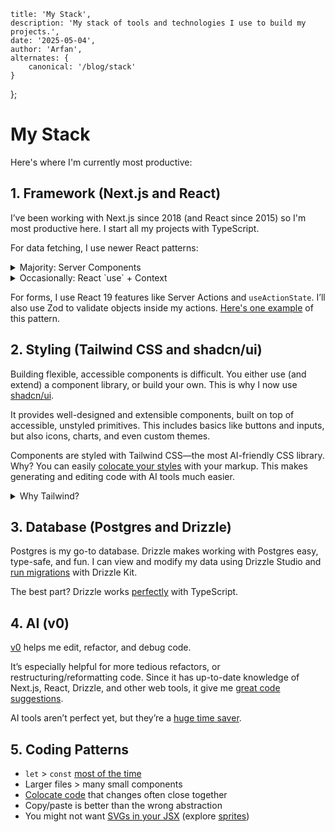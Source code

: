 	title: 'My Stack',
	description: 'My stack of tools and technologies I use to build my projects.',
	date: '2025-05-04',
	author: 'Arfan',
	alternates: {
		canonical: '/blog/stack'
	}
};

# My Stack

Here's where I'm currently most productive:

## 1. Framework (Next.js and React)

I’ve been working with Next.js since 2018 (and React since 2015) so I'm most productive here. I start all my projects with TypeScript.

For data fetching, I use newer React patterns:

<details className="mb-1 mt-2">
  <summary className="text-gray-600 dark:text-gray-400 text-[15px] mb-2">Majority: Server Components</summary>

    Most of the time, I fetch data in a Server Component (like a `page` or `layout`). Occasionally, I'll still use an external library for client-fetches (e.g. `swr`) when working with existing codebases.

    ```jsx
    export default async function Page() {
      let data = await fetch('https://api.vercel.app/blog')
      let posts = await data.json()
      return (
        <ul>
          {posts.map((post) => (
            <li key={post.id}>{post.title}</li>
          ))}
        </ul>
      )
    }
    ```

</details>

<details className="mb-1 [&[open]]:mb-4 [&[open]]:border-b [&[open]]:border-gray-100">
  <summary className="text-gray-600 dark:text-gray-400 text-[15px] mb-2">Occasionally: React `use` + Context</summary>

    A newer pattern I've started using is forwarding Promises to a Context provider, and then "unwrapping" the Promise with React’s `use`.

    ```jsx
    import React, { createContext, useContext } from 'react'

    const BlogContext = createContext(null)

    export function BlogProvider({ children }) {
      let blogPromise = fetch('https://api.vercel.app/blog').then(res => res.json())

      return (
        <BlogContext.Provider value={{ blogPromise }}>
          {children}
        </BlogContext.Provider>
      )
    }

    export function useBlogContext() {
      let context = useContext(BlogContext)
      if (!context) {
        throw new Error('useBlogContext must be used within a BlogProvider')
      }
      return context
    }
    ```

    The data can then be used from a hook in any client component.

    ```jsx
    'use client'

    import { use } from 'react'
    import { useBlogContext } from 'app/context'

    export function BlogPosts() {
      let { blogPromise } = useBlogContext()
      let posts = use(blogPromise)

      return (
        <ul>
          {posts.map(post => (
            <li key={post.id}>{post.title}</li>
          ))}
        </ul>
      )
    }
    ```

    This can work well if you have global data you need to use deep in the component tree (especially if there are lots of client components).

    <div className="h-4" />

</details>

For forms, I use React 19 features like Server Actions and `useActionState`. I’ll also use Zod to validate objects inside my actions. [Here's one example](https://github.com/leerob/next-saas-starter) of this pattern.

## 2. Styling (Tailwind CSS and shadcn/ui)

Building flexible, accessible components is difficult. You either use (and extend) a component library, or build your own. This is why I now use [shadcn/ui](https://ui.shadcn.com/).

It provides well-designed and extensible components, built on top of accessible, unstyled primitives. This includes basics like buttons and inputs, but also icons, charts, and even custom themes.

Components are styled with Tailwind CSS—the most AI-friendly CSS library. Why? You can easily [colocate your styles](https://adamwathan.me/css-utility-classes-and-separation-of-concerns) with your markup. This makes generating and editing code with AI tools much easier.

<details className="space-y-6">
  <summary className="text-gray-600 dark:text-gray-400 text-[15px] mb-2">Why Tailwind?</summary>

Tailwind uses a compiler to generate only the classes used. So while the utility CSS framework contains many possible class names, only the classes used will be included in the single, compiled CSS file.

Assuming you only write Tailwind code, your bundle will never be larger than the total set of used Tailwind classes. It's extremely unlikely you would use them all. This means you have a fixed upper bound on the size of the generated CSS file, which is then minified, compressed, and cached for the best performance.

You don't have to *only* write Tailwind styles. Tailwind classes are just utilities that adhere to a design system and work alongside normal CSS. You can mix and match Tailwind with CSS Modules, for example.

</details>

## 3. Database (Postgres and Drizzle)

Postgres is my go-to database. Drizzle makes working with Postgres easy, type-safe, and fun. I can view and modify my data using Drizzle Studio and [run migrations](https://github.com/leerob/next-saas-starter) with Drizzle Kit.

The best part? Drizzle works [perfectly](https://github.com/vercel-labs/book-inventory) with TypeScript.

## 4. AI (v0)

[v0](https://v0.dev/chat) helps me edit, refactor, and debug code.

It’s especially helpful for more tedious refactors, or restructuring/reformatting code. Since it has up-to-date knowledge of Next.js, React, Drizzle, and other web tools, it give me [great code suggestions](https://x.com/leerob/status/1834992860904489178).

AI tools aren’t perfect yet, but they’re a [huge time saver](https://x.com/leerob/status/1828916884642902372).

## 5. Coding Patterns

- `let` > `const` [most of the time](https://overreacted.io/on-let-vs-const/)
- Larger files > many small components
- [Colocate code](https://x.com/leerob/status/1810707436551991412) that changes often close together
- Copy/paste is better than the wrong abstraction
- You might not want [SVGs in your JSX](https://kurtextrem.de/posts/svg-in-js) (explore [sprites](https://benadam.me/thoughts/react-svg-sprites/))